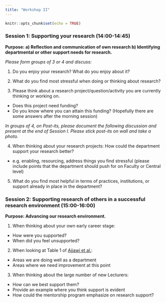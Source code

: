 ```yaml
---
title: "Workshop II"
---
```




```r
knitr::opts_chunk$set(echo = TRUE)
```

### Session 1: Supporting your research (14:00-14:45)
**Purpose: a) Reflection and communication of own research b) Identifying departmental or other support needs for research.** 

*Please form groups of 3 or 4 and discuss:*

1. Do you enjoy your research? What do you enjoy about it?

2. What do you find most stressful when doing or thinking about research?

3. Please think about a research project/question/activity you are currently thinking or working on.
+ Does this project need funding?
+ Do you know where you can attain this funding?
 (Hopefully there are some answers after the morning session)


*In groups of 4, on Post-its, please document the following discussion and present at the end of Session I. Please stick post-its on wall and take a photo.*

4. When thinking about your research projects: How could the department support your research better?
  + e.g. enabling, resourcing, address things you find stressful (please include points that the department should push for on Faculty or Central level)

5. What do you find most helpful in terms of practices, institutions, or support already in place in the department?


### Session 2: Supporting research of others in a successful research environment (15:00-16:00)
**Purpose: Advancing our research environment.** 

1. When thinking about your own early career stage:
+ How were you supported?
+ When did you feel unsupported?

2. When looking at Table 1 of [Ajjawi et al.](https://www.ncbi.nlm.nih.gov/pmc/articles/PMC6120529/):
+ Areas we are doing well as a department
+ Areas where we need improvement at this point

3. When thinking about the large number of new Lecturers:
+	How can we best support them?
+ Provide an example where you think support is evident
+ How could the mentorship program emphasize on research support?


